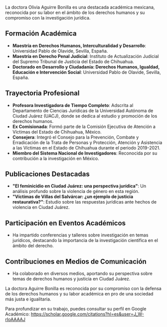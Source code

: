 La doctora Olivia Aguirre Bonilla es una destacada académica mexicana, reconocida por su labor en el ámbito de los derechos humanos y su compromiso con la investigación jurídica.

## Formación Académica

- **Maestría en Derechos Humanos, Interculturalidad y Desarrollo**: Universidad Pablo de Olavide, Sevilla, España.
- **Maestría en Derecho Penal Judicial**: Instituto de Actualización Judicial del Supremo Tribunal de Justicia del Estado de Chihuahua.
- **Doctorado en Desarrollo y Ciudadanía: Derechos Humanos, Igualdad, Educación e Intervención Social**: Universidad Pablo de Olavide, Sevilla, España.

## Trayectoria Profesional

- **Profesora Investigadora de Tiempo Completo**: Adscrita al Departamento de Ciencias Jurídicas de la Universidad Autónoma de Ciudad Juárez (UACJ), donde se dedica al estudio y promoción de los derechos humanos.
- **Ex Comisionada**: Formó parte de la Comisión Ejecutiva de Atención a Víctimas del Estado de Chihuahua, México.
- **Consejera**: Integró el Consejo para la Prevención, Combate y Erradicación de la Trata de Personas y Protección, Atención y Asistencia a las Víctimas en el Estado de Chihuahua durante el periodo 2019-2021.
- **Miembro del Sistema Nacional de Investigadores**: Reconocida por su contribución a la investigación en México.

## Publicaciones Destacadas

- **"El feminicidio en Ciudad Juárez: una perspectiva jurídica"**: Un análisis profundo sobre la violencia de género en esta región.
- **"Víctimas de Villas del Salvárcar: ¿un ejemplo de justicia restaurativa?"**: Estudio sobre las respuestas jurídicas ante hechos de violencia en Ciudad Juárez.

## Participación en Eventos Académicos

- Ha impartido conferencias y talleres sobre investigación en temas jurídicos, destacando la importancia de la investigación científica en el ámbito del derecho.

## Contribuciones en Medios de Comunicación

- Ha colaborado en diversos medios, aportando su perspectiva sobre temas de derechos humanos y justicia en Ciudad Juárez.

La doctora Aguirre Bonilla es reconocida por su compromiso con la defensa de los derechos humanos y su labor académica en pro de una sociedad más justa e igualitaria.

Para profundizar en su trabajo, puedes consultar su perfil en Google Académico: https://scholar.google.com/citations?hl=es&user=J_W-rIoAAAAJ
